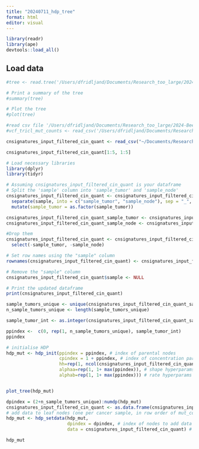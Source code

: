 ```yaml
---
title: "20240711_hdp_tree"
format: html
editor: visual
---
```


```r
library(readr)
library(ape)
devtools::load_all()
```

## Load data

```r
#tree <- read.tree('/Users/dfridljand/Documents/Research_too_large/2024-Beerenwinkel/data/WholeExome/CRC09_cancer_50nanFilter.cellphy.newick')
```

```r
# Print a summary of the tree
#summary(tree)

# Plot the tree
#plot(tree)
```

```r
#read csv file '/Users/dfridljand/Documents/Research_too_large/2024-Beerenwinkel/data/WholeExome/vcf_tricl_mut_counts.csv'
#vcf_tricl_mut_counts <- read_csv('/Users/dfridljand/Documents/Research_too_large/2024-Beerenwinkel/data/WholeExome/vcf_tricl_mut_counts.csv')
```

```r
cnsignatures_input_filtered_cin_quant <- read_csv("~/Documents/Research_too_large/2024-Beerenwinkel/data/TumorProfilerData/cnsignatures_input_filtered_cin_quant.csv")

cnsignatures_input_filtered_cin_quant[1:5, 1:5]
```

```r
# Load necessary libraries
library(dplyr)
library(tidyr)

# Assuming cnsignatures_input_filtered_cin_quant is your dataframe
# Split the 'sample' column into 'sample_tumor' and 'sample_node'
cnsignatures_input_filtered_cin_quant <- cnsignatures_input_filtered_cin_quant %>%
  separate(sample, into = c("sample_tumor", "sample_node"), sep = "_", remove = FALSE) %>%
  mutate(sample_tumor = as.factor(sample_tumor))

cnsignatures_input_filtered_cin_quant_sample_tumor <- cnsignatures_input_filtered_cin_quant$sample_tumor
cnsignatures_input_filtered_cin_quant_sample_node <- cnsignatures_input_filtered_cin_quant$sample_node

#Drop them
cnsignatures_input_filtered_cin_quant <- cnsignatures_input_filtered_cin_quant %>%
  select(-sample_tumor, -sample_node)

# Set row names using the "sample" column
rownames(cnsignatures_input_filtered_cin_quant) <- cnsignatures_input_filtered_cin_quant$sample

# Remove the "sample" column
cnsignatures_input_filtered_cin_quant$sample <- NULL

# Print the updated dataframe
print(cnsignatures_input_filtered_cin_quant)
```

```r
sample_tumors_unique <- unique(cnsignatures_input_filtered_cin_quant_sample_tumor)
n_sample_tumors_unique <- length(sample_tumors_unique)

```

```r
sample_tumor_int <- as.integer(cnsignatures_input_filtered_cin_quant_sample_tumor)

ppindex <-  c(0, rep(1, n_sample_tumors_unique), sample_tumor_int)
ppindex
```

```r
# initialise HDP
hdp_mut <- hdp_init(ppindex = ppindex, # index of parental nodes
                    cpindex = 1 + ppindex, # index of concentration param
                    hh=rep(1, ncol(cnsignatures_input_filtered_cin_quant)), # prior is uniform over the 96 mutation categories
                    alphaa=rep(1, 1+ max(ppindex)), # shape hyperparams for five different CPs
                    alphab=rep(1, 1+ max(ppindex))) # rate hyperparams for five different CPs


plot_tree(hdp_mut)
```

```r
dpindex = (2+n_sample_tumors_unique):numdp(hdp_mut)
cnsignatures_input_filtered_cin_quant <- as.data.frame(cnsignatures_input_filtered_cin_quant)
# add data to leaf nodes (one per cancer sample, in row order of mut_count)
hdp_mut <- hdp_setdata(hdp_mut, 
                       dpindex = dpindex, # index of nodes to add data to
                       data = cnsignatures_input_filtered_cin_quant) # input data (mutation counts, sample rows match up with specified dpindex)
```

```r


hdp_mut
```
